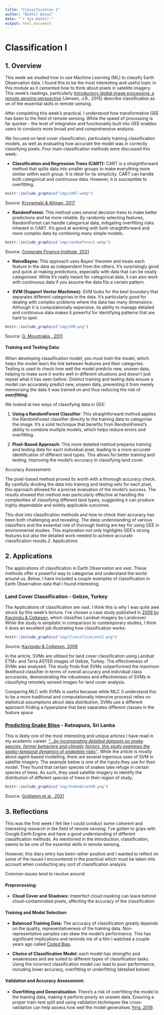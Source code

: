 ```yaml
---
title: "Classification I"
author: "Nikhil Desai"
date: "`r Sys.Date()`"
output: html_document
---
```


# Classification I

## 1. Overview

This week we studied how to use Machine Learning (ML) to classify Earth Observation data. I found this to be the most interesting and useful topic in this module as it cemented how to think about pixels in satellite imagery. This week's readings, particularly [Introductory digital image processing: a remote sensing perspective](https://read.kortext.com/reader/pdf/1872407/Cover) (Jensen, J.R., 2015) describe classification as on of the essential skills in remote sensing.

After completing this week's practical, I understood how transformative GEE has been to the field of remote sensing. While the speed of processing is far quicker - the level of integration and functionality built into GEE enables users to conducts more broad and and comprehensive analysis.

We focused on land cover classification, particularly training classification models, as well as evaluating how accurate the model was in correctly classifying pixels. Four main classification methods were discussed this week:

-   **Classification and Regression Trees (CART):** CART is a straightforward method that splits data into smaller groups to make everything more similar within each group. It is ideal for its simplicity. CART can handle both categorical and continuous data. However, it is susceptible to overfitting.

```r
knitr::include_graphics("img/CART.webp")
```

Source: [Krzywinski & Altman, 2017](https://www.nature.com/articles/nmeth.4370)

-   **RandomForest:** This method uses several decision trees to make better predictions and be more reliable. By randomly selecting features, RandomForest can handle categorical data, mitigating overfitting risks inherent in CART. It's good at working with both straightforward and more complex data by combining many simple models.

```r
knitr::include_graphics("img/randomforest.webp")
```

Source: [Corporate Finance Institute, 2021](https://corporatefinanceinstitute.com/resources/data-science/random-forest/)

-   **NaiveBayes:** This approach uses Bayes' theorem and treats each feature in the data as independent from the others. It's surprisingly good and quick at making predictions, especially with data that can be neatly categorised. While it's really meant for categorical data, it can also work with continuous data if you assume the data fits a certain pattern.

-   **SVM (Support Vector Machines):** SVM looks for the best boundary that separates different categories in the data. It's particularly good for dealing with complex problems where the data has many dimensions. Although it is computationally expensive, its ability to manage detailed and continuous data makes it powerful for identifying patterns that are hard to spot.

```r
knitr::include_graphics("img/SVM.png")
```

Source: [G. Mountrakis , 2011](https://www.sciencedirect.com/science/article/pii/S0924271610001140?casa_token=OqT7oyI3SQsAAAAA:48WJUDtbHXJoEq49Yh8LtiSmXHoHPNPrqneOQgV5c7Q3bgAQ2hyQVHZF3zBOpFsBAufcITvftA)

#### Training and Testing Data:

When developing classification model, you must *train* the model, which helps the model learn the link between features and their categories. Testing is used to check how well the model predicts new, unseen data, helping to make sure it works well in different situations and doesn’t just repeat what it has seen before. Distinct training and testing data ensure a model can accurately predict new, unseen data, preventing it from merely memorising the data it was trained on and thus reducing the risk of ***overfitting***.

We looked at two ways of classifying data in GEE:

1.  **Using a RandomForest Classifier**: This straightforward method applies the RandomForest classifier directly to the training data to categorise the image. It's a solid technique that benefits from RandomForest's ability to combine multiple models, which helps reduce errors and overfitting.

2.  **Pixel-Based Approach**: This more detailed method prepares training and testing data for each individual pixel, leading to a more accurate identification of different land types. This allows for better training and testing, improving the model's accuracy in classifying land cover.

Accuracy Assessment:

The pixel-based method proved its worth with a thorough accuracy check. By carefully dividing the data into training and testing sets for each pixel, this approach allowed for a precise evaluation of the model's success. The results showed this method was particularly effective at handling the complexities of classifying different land types, suggesting it can produce highly dependable and widely applicable outcomes.

This dive into classification methods and how to check their accuracy has been both challenging and revealing. The deep understanding of various classifiers and the essential role of thorough testing are key for using GEE in environmental studies. This exploration not only highlights GEE's strong features but also the detailed work needed to achieve accurate classification results.2. Applications

## 2. Applications

The applications of classification in Earth Observation are vast. These methods offer a powerful way to categorise and understand the world around us. Below, I have included a couple examples of classification in Earth Observation data that I found interesting.

### Land Cover Classification - Gebze, Turkey

The Applications of classification are vast. I think this is why I was quite awe struck by this week's lecture. I've chosen a case study published in [2009 by Kavzoglu & Colkesen](https://www.sciencedirect.com/science/article/pii/S0303243409000464?casa_token=KxOJqWYnrV4AAAAA:thbuKJ2pkzjqutr-bU-t3KxPOxHJ2DZR4nU3H2SJSCYQZchRyo3dJTYUlI_FQYBZ_TNcPljzlQ#fig6), which classifies Landsat imagery by Landcover. While the study is simplistic in comparison to contemporary studies, I think it does an excellent job illustrating how classification works:

```r
knitr::include_graphics("img/ClassificationLS.png")
```

Source: [Kavzoglu & Colkesen, 2009](https://www.sciencedirect.com/science/article/pii/S0303243409000464?casa_token=KxOJqWYnrV4AAAAA:thbuKJ2pkzjqutr-bU-t3KxPOxHJ2DZR4nU3H2SJSCYQZchRyo3dJTYUlI_FQYBZ_TNcPljzlQ#fig6)

In the article, SVMs are utilised for land cover classification using Landsat ETM+ and Terra ASTER images of Gebze, Turkey. The effectiveness of SVMs was analysed. The study finds that SVMs outperformed the maximum likelihood classifier in terms of overall accuracy and individual class accuracies, demonstrating the robustness and effectiveness of SVMs in classifying remotely sensed images for land cover analysis.

Comparing MLC with SVMs is useful because while MLC (I understand this to be a more traditional and computationally intensive process) relies on statistical assumptions about data distribution, SVMs use a different approach finding a hyperplane that best separates different classes in the feature space

### [Predicting Snake Bites](https://www.researchgate.net/publication/348697066_Integrating_human_behavior_and_snake_ecology_with_agent-based_models_to_predict_snakebite_in_high_risk_landscapes) - Ratnapura, Sri Lanka

This is likely one of the most interesting and unique articles I have read in my academic career. [*"...by incorporating detailed datasets on snake species, farmer behaviors and climatic factors, this study examines the spatio-temporal dynamics of snakebite risks"*](https://www.researchgate.net/publication/348697066_Integrating_human_behavior_and_snake_ecology_with_agent-based_models_to_predict_snakebite_in_high_risk_landscapes). While the article is mostly about agent-based modelling, there are several ingenious uses of SVM in satellite imagery. The example below is one of the inputs they use for their model. They found that certain species of snakes take refuge in certain species of trees. As such, they used satellite imagery to identify the distribution of different species of trees in their region of study.

```r
knitr::include_graphics("img/SnakeBiteSVM.png")
```

Source: [Goldstein et al., 2021](https://www.researchgate.net/publication/348697066_Integrating_human_behavior_and_snake_ecology_with_agent-based_models_to_predict_snakebite_in_high_risk_landscapes)

## 3. Reflections

This was the first week I felt like I could conduct some coherent and interesting research in the field of remote sensing. I've gotten to grips with Google Earth Engine and have a good understanding of different classification methods. As mentioned in the introduction, classification, seems to be one of the essential skills in remote sensing.

However, this diary entry has been rather positive and I wanted to reflect on some of the issues I encountered in the practical which must be taken into account when conducting any sort of classification analysis.

Common issues tend to revolve around:

#### Preprocessing:

-   **Cloud Cover and Shadows:** Imperfect cloud masking can leave behind cloud-contaminated pixels, affecting the accuracy of the classification

#### Training and Model Selection:

-   **Balanced Training Data:** The accuracy of classification greatly depends on the quality, representativeness of the training data. Non-representative samples can skew the model's performance. This has significant implications and reminds me of a film I watched a couple years ago called [Coded Bias](https://en.wikipedia.org/wiki/Coded_Bias).

-   **Choice of Classification Model:** each model has strengths and weaknesses and are suited to different types of classification tasks. Using the incorrect classification model can lead to poor performance, including lower accuracy, overfitting or underfitting (detailed below)

#### Validation and Accuracy Assessment:

-   **Overfitting and Generalisation:** There's a risk of overfitting the model to the training data, making it perform poorly on unseen data. Ensuring a proper train-test split and using validation techniques like cross-validation can help assess how well the model generalises [Ying, 2019](https://iopscience.iop.org/article/10.1088/1742-6596/1168/2/022022).
